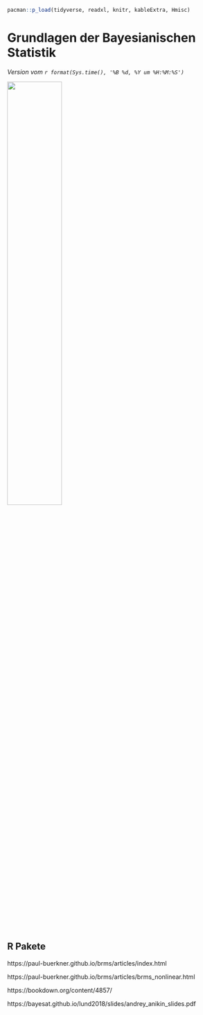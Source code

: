 ```r
pacman::p_load(tidyverse, readxl, knitr, kableExtra, Hmisc)
```

# Grundlagen der Bayesianischen Statistik

*Version vom `r format(Sys.time(), '%B %d, %Y um %H:%M:%S')`*

![](images/caution.png){fig-align="center" width="50%"}

## R Pakete

https://paul-buerkner.github.io/brms/articles/index.html

https://paul-buerkner.github.io/brms/articles/brms_nonlinear.html

https://bookdown.org/content/4857/

https://bayesat.github.io/lund2018/slides/andrey_anikin_slides.pdf
